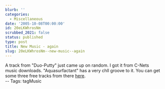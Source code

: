```yaml
---
blurb: ''
categories:
  - Miscellaneous
date: '2005-10-08T00:00:00'
id: 20eLKWhrosNm
scrubbed_2021: false
status: published
type: post
title: New Music - again
slug: 20eLKWhrosNm--new-music--again
---
```


A track from "Duo-Putty" just came up on random. I got it from
C-Nets music downloads. "Aquasurfactant" has a very chll groove to
it. You can get some three free tracks from there
[here](http://music.download.com/duoputty/3600-8731_32-100605083.html?tag=listing_song_artist).  
-- Tags: tagMusic

